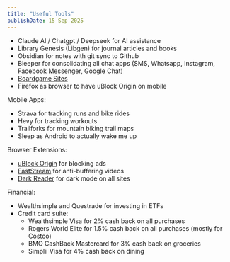 ```yaml
---
title: "Useful Tools"
publishDate: 15 Sep 2025
---
```


- Claude AI / Chatgpt / Deepseek for AI assistance
- Library Genesis (Libgen) for journal articles and books
- Obsidian for notes with git sync to Github 
- Bleeper for consolidating all chat apps (SMS, Whatsapp, Instagram, Facebook Messenger, Google Chat)
- [Boardgame Sites](../post/life/boardgame-sites.mdx)
- Firefox as browser to have uBlock Origin on mobile

Mobile Apps:
- Strava for tracking runs and bike rides
- Hevy for tracking workouts
- Trailforks for mountain biking trail maps
- Sleep as Android to actually wake me up

Browser Extensions:
- [uBlock Origin](https://ublockorigin.com/) for blocking ads
- [FastStream](https://github.com/Andrews54757/FastStream) for anti-buffering videos
- [Dark Reader](https://darkreader.org/) for dark mode on all sites

Financial:
- Wealthsimple and Questrade for investing in ETFs
- Credit card suite:
    - Wealthsimple Visa for 2% cash back on all purchases
    - Rogers World Elite for 1.5% cash back on all purchases (mostly for Costco)
    - BMO CashBack Mastercard for 3% cash back on groceries
    - Simplii Visa for 4% cash back on dining
